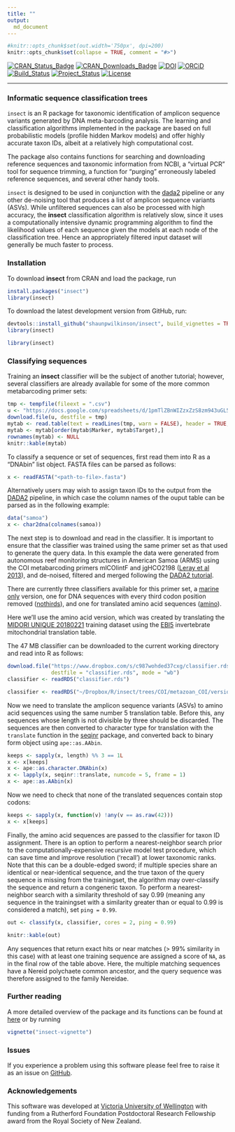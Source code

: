 ```yaml
---
title: ""
output: 
  md_document
---
```


```r
#knitr::opts_chunk$set(out.width='750px', dpi=200)
knitr::opts_chunk$set(collapse = TRUE, comment = "#>")
```


[![CRAN_Status_Badge](http://www.r-pkg.org/badges/version/insect)](https://cran.r-project.org/package=insect)
[![CRAN_Downloads_Badge](http://cranlogs.r-pkg.org/badges/grand-total/insect)](https://cran.r-project.org/package=insect)
[![DOI](https://zenodo.org/badge/87808693.svg)](https://zenodo.org/badge/latestdoi/87808693)
[![ORCiD](https://img.shields.io/badge/ORCiD-0000--0002--7332--7931-brightgreen.svg)](http://orcid.org/0000-0002-7332-7931) 
[![Build_Status](https://travis-ci.org/shaunpwilkinson/insect.svg?branch=master)](https://travis-ci.org/shaunpwilkinson/insect)
[![Project_Status](http://www.repostatus.org/badges/latest/active.svg)](http://www.repostatus.org/#active)
[![License](https://img.shields.io/badge/License-GPL%20v3-blue.svg)](http://www.gnu.org/licenses/gpl-3.0)

--------------------------------------------------------------------------------

### Informatic sequence classification trees

`insect` is an R package for taxonomic identification of amplicon 
sequence variants generated by DNA meta-barcoding analysis. 
The learning and classification algorithms implemented in the 
package are based on full probabilistic models (profile hidden Markov models) 
and offer highly accurate taxon IDs, albeit at a relatively high computational cost.

The package also contains functions for searching and downloading reference 
sequences and taxonomic information from NCBI, 
a "virtual PCR" tool for sequence trimming, 
a function for "purging" erroneously labeled reference sequences, 
and several other handy tools.  

`insect` is designed to be used in conjunction with the 
[dada2](https://benjjneb.github.io/dada2/index.html) pipeline or any other
de-noising tool that produces a list of amplicon sequence variants (ASVs). 
While unfiltered sequences can also be processed with high accuracy, 
the **insect** classification algorithm is relatively slow, 
since it uses a computationally intensive dynamic
programming algorithm to find the likelihood values
of each sequence given the models at each node of the classification tree. 
Hence an appropriately filtered input dataset will generally be 
much faster to process.


### Installation

To download **insect** from CRAN and load the package, run

```r
install.packages("insect")
library(insect)
```

To download the latest development version from GitHub, run:

```r
devtools::install_github("shaunpwilkinson/insect", build_vignettes = TRUE) 
library(insect)
```

```r
library(insect)
```



### Classifying sequences

Training an **insect** classifier will be the subject of another tutorial;
however, several classifiers are already available for some of the more common metabarcoding primer
sets:

<!-- note newlines needed between html tags and code chunk -->

<div class="verysmall">

```r
tmp <- tempfile(fileext = ".csv")
u <- "https://docs.google.com/spreadsheets/d/1pmTlZBnWIZzxZzS8zm943uGL56qpDPBmoOBht9OzVvQ/export?gid=0&format=csv"
download.file(u, destfile = tmp)
mytab <- read.table(text = readLines(tmp, warn = FALSE), header = TRUE,  sep = ",", stringsAsFactors = FALSE)
mytab <- mytab[order(mytab$Marker, mytab$Target),]
rownames(mytab) <- NULL
knitr::kable(mytab)
```

</div>

To classify a sequence or set of sequences, first read them into R as a "DNAbin" 
list object. FASTA files can be parsed as follows:

```r
x <- readFASTA("<path-to-file>.fasta")
```

Alternatively users may wish to assign taxon IDs to the output from the 
[DADA2](https://www.nature.com/articles/nmeth.3869)
pipeline, in which case the column names of the ouput
table can be parsed as in the following example:

```r
data("samoa") 
x <- char2dna(colnames(samoa))
```

The next step is to download and read in the classifier.
It is important to ensure that the classifier was trained using the
same primer set as that used to generate the query data.
In this example the data were generated from 
autonomous reef monitoring structures in 
American Samoa (ARMS) using the COI metabarcoding primers mlCOIintF and jgHCO2198 
([Leray et al 2013](https://frontiersinzoology.biomedcentral.com/articles/10.1186/1742-9994-10-34)),
and de-noised, filtered and merged following the 
[DADA2 tutorial](https://benjjneb.github.io/dada2/tutorial.html).

There are currently three classifiers available for this primer set, 
a [marine only](https://www.dropbox.com/s/vn1yit2wkug9f7p/classifier.rds?dl=1) version,
one for DNA sequences with every third codon position removed 
([nothirds](https://www.dropbox.com/s/bfvqnggi4jt591i/classifier.rds?dl=1)), 
and one for translated amino acid sequences 
([amino](https://www.dropbox.com/s/c987wohded37cxg/classifier.rds?dl=1)).

Here we'll use the amino acid version, which was created by translating the 
[MIDORI UNIQUE 20180221](http://reference-midori.info/download.php)
training dataset using the [EBI5](https://www.ebi.ac.uk/ena/browse/translation-tables) 
invertebrate mitochondrial translation table.

The 47 MB classifier can be downloaded to the current working directory 
and read into R as follows:

```r
download.file("https://www.dropbox.com/s/c987wohded37cxg/classifier.rds?dl=1", 
              destfile = "classifier.rds", mode = "wb")
classifier <- readRDS("classifier.rds")
```

```r
classifier <- readRDS("~/Dropbox/R/insect/trees/COI/metazoan_COI/version_4/amino/classifier.rds")
```

Now we need to translate the amplicon sequence variants (ASVs) 
to amino acid sequences using the same number 5 translation table. 
Before this, any sequences
whose length is not divisible by three should be discarded. 
The sequences are then converted to character type for translation 
with the `translate` function in the 
[seqinr](https://cran.r-project.org/package=seqinr) package, and
converted back to binary form object using `ape::as.AAbin`.

```r
keeps <- sapply(x, length) %% 3 == 1L
x <- x[keeps]
x <- ape::as.character.DNAbin(x)
x <- lapply(x, seqinr::translate, numcode = 5, frame = 1)
x <- ape::as.AAbin(x)
```

Now we need to check that none of the translated sequences contain stop codons:

```r
keeps <- sapply(x, function(v) !any(v == as.raw(42)))
x <- x[keeps]
```

Finally, the amino acid sequences are passed to the classifier for taxon ID
assignment.
There is an option to perform a nearest-neighbor search prior to the 
computationally-expensive recursive model test procedure, which can save 
time and improve resolution ('recall') at lower taxonomic ranks.
Note that this can be a double-edged sword; if multiple species share
an identical or near-identical sequence, and the true taxon of the query sequence
is missing from the trainingset, the algorithm may over-classify the sequence
and return a congeneric taxon.
To perform a nearest-neighbor search with a similarity threshold of say 0.99
(meaning any sequence in the trainingset with a similarity greater than or 
equal to 0.99 is considered a match), set `ping = 0.99`.


```r
out <- classify(x, classifier, cores = 2, ping = 0.99)
```


<!-- note newlines needed between html tags and code chunk -->

<div class="verysmall">

```r
knitr::kable(out)
```

</div>


Any sequences that return exact hits or near matches (> 99% similarity in this case) 
with at least one training sequence are assigned 
a score of `NA`, as in the final row of the table above. 
Here, the multiple matching sequences have a Nereid polychaete common ancestor,
and the query sequence was therefore assigned to the family Nereidae.


### Further reading

A more detailed overview of the package and its functions can be found at
[here](https://rpubs.com/shaunpwilkinson/insect) or by running

```r
vignette("insect-vignette")
```

### Issues

If you experience a problem using this software please feel free to
raise it as an issue on [GitHub](http://github.com/shaunpwilkinson/insect/issues).


### Acknowledgements

This software was developed at 
[Victoria University of Wellington](http://www.victoria.ac.nz/) 
with funding from a Rutherford Foundation Postdoctoral Research Fellowship 
award from the Royal Society of New Zealand.


